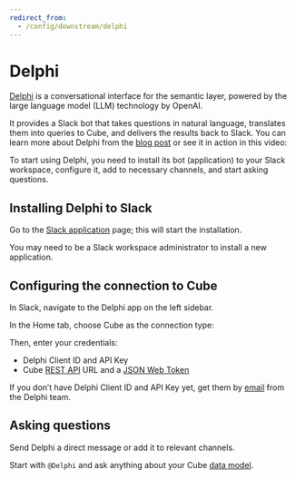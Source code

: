 ```yaml
---
redirect_from:
  - /config/downstream/delphi
---
```


# Delphi

[Delphi][delphi-website] is a conversational interface for the semantic layer,
powered by the large language model (LLM) technology by OpenAI.

It provides a Slack bot that takes questions in natural language, translates
them into queries to Cube, and delivers the results back to Slack. You can learn
more about Delphi from the [blog post][delphi-blog-post] or see it in action in
this video:

<YouTubeVideo url="https://www.youtube.com/embed/FotEaaf20gY" />

To start using Delphi, you need to install its bot (application) to your Slack
workspace, configure it, add to necessary channels, and start asking questions.

## Installing Delphi to Slack

Go to the [Slack application][delphi-slack-install] page; this will start the
installation.

<InfoBox>

You may need to be a Slack workspace administrator to install a new application.

</InfoBox>

## Configuring the connection to Cube

In Slack, navigate to the <Btn>Delphi</Btn> app on the left sidebar.

In the <Btn>Home</Btn> tab, choose <Btn>Cube</Btn> as the connection type:

<Screenshot src="https://ucarecdn.com/690ee2c3-a9e9-47b5-b005-83f95f917a74/" />

Then, enter your credentials:

- Delphi Client ID and API Key
- Cube [REST API][ref-rest-api] URL and a [JSON Web Token][ref-jwt]

<Screenshot src="https://ucarecdn.com/6400e6d1-e850-4111-adad-289a2e37e182/" />

<InfoBox>

If you don’t have Delphi Client ID and API Key yet, get them by
[email][delphi-email] from the Delphi team.

</InfoBox>

## Asking questions

Send Delphi a direct message or add it to relevant channels.

Start with `@Delphi` and ask anything about your Cube [data
model][ref-data-model].

<Screenshot src="https://ucarecdn.com/e75fc12b-06c2-453b-bc97-9a3bfda538a9/" />

[delphi-website]: https://www.delphihq.com/
[delphi-blog-post]:
  https://cube.dev/blog/conversational-interface-for-semantic-layer
[delphi-slack-install]: https://delphi-prod.onrender.com/slack/install
[delphi-email]:
  mailto:michael@delphihq.com?subject=Delphi%20credentials%20to%20use%20with%20Cube
[ref-rest-api]: /product/api-rest/overview
[ref-jwt]: /product/auth/overview#generating-json-web-tokens-jwt
[ref-data-model]: /product/data-modeling/overview
